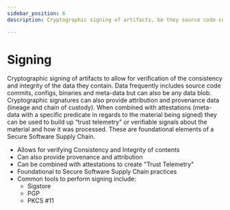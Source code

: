 ```yaml
---
sidebar_position: 6
description: Cryptographic signing of artifacts, be they source code commits, configurations, binaries or other, allow for verification of the consistency and integrity of the data they contain.

---
```


# Signing
Cryptographic signing of artifacts to allow for verification of the consistency and integrity of the data they contain.
Data frequently includes source code commits, configs, binaries and meta-data but can also be any data blob.
Cryptographic signatures can also provide attribution and provenance data (lineage and chain of custody). 
When combined with attestations (meta-data with a specific predicate in regards to the material being signed) they can be used to build up “trust telemetry” or verifiable signals about the material and how it was processed.
These are foundational elements of a Secure Software Supply Chain.

- Allows for verifying Consistency and Integrity of contents
- Can also provide provenance and attribution
- Can be combined with attestations to create "Trust Telemetry"
- Foundational to Secure Software Supply Chain practices
- Common tools to perform signing include:
  - Sigstore
  - PGP
  - PKCS #11
